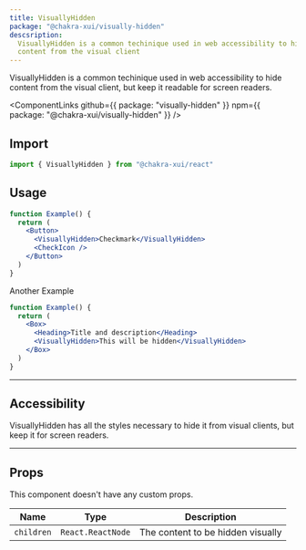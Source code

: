 ```yaml
---
title: VisuallyHidden
package: "@chakra-xui/visually-hidden"
descsription:
  VisuallyHidden is a common techinique used in web accessibility to hide
  content from the visual client
---
```


VisuallyHidden is a common techinique used in web accessibility to hide content
from the visual client, but keep it readable for screen readers.

<ComponentLinks
  github={{ package: "visually-hidden" }}
  npm={{ package: "@chakra-xui/visually-hidden" }}
/>

<carbon-ad></carbon-ad>

## Import

```js
import { VisuallyHidden } from "@chakra-xui/react"
```

## Usage

```jsx
function Example() {
  return (
    <Button>
      <VisuallyHidden>Checkmark</VisuallyHidden>
      <CheckIcon />
    </Button>
  )
}
```

Another Example

```jsx
function Example() {
  return (
    <Box>
      <Heading>Title and description</Heading>
      <VisuallyHidden>This will be hidden</VisuallyHidden>
    </Box>
  )
}
```

---

## Accessibility

VisuallyHidden has all the styles necessary to hide it from visual clients, but
keep it for screen readers.

---

## Props

This component doesn't have any custom props.

| Name       | Type              | Description                       |
| ---------- | ----------------- | --------------------------------- |
| `children` | `React.ReactNode` | The content to be hidden visually |
